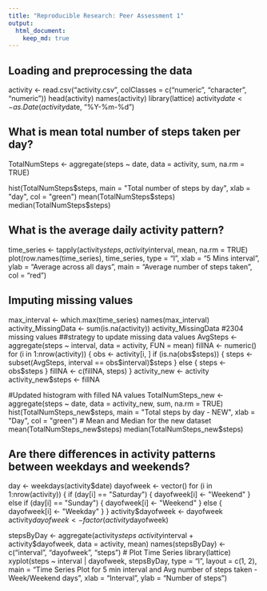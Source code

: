 ```yaml
---
title: "Reproducible Research: Peer Assessment 1"
output: 
  html_document:
    keep_md: true
---
```



## Loading and preprocessing the data
activity <- read.csv("activity.csv", colClasses = c("numeric", "character", "numeric"))
head(activity)
names(activity)
library(lattice)
activity$date <- as.Date(activity$date, "%Y-%m-%d")


## What is mean total number of steps taken per day?
TotalNumSteps <- aggregate(steps ~ date, data = activity, sum, na.rm = TRUE)

hist(TotalNumSteps$steps, main = "Total number of steps by day", xlab = "day", col = "green")
mean(TotalNumSteps$steps)
median(TotalNumSteps$steps)


## What is the average daily activity pattern?
time_series <- tapply(activity$steps, activity$interval, mean, na.rm = TRUE)
plot(row.names(time_series), time_series, type = "l", xlab = "5 Mins interval", ylab = "Average across all days", main = "Average number of steps taken", col = "red")


## Imputing missing values
max_interval  <- which.max(time_series)
names(max_interval)
activity_MissingData <- sum(is.na(activity))
activity_MissingData  #2304 missing values
##strategy to update missing data values
AvgSteps <- aggregate(steps ~ interval, data = activity, FUN = mean)
fillNA <- numeric()
for (i in 1:nrow(activity)) {
  obs <- activity[i, ]
  if (is.na(obs$steps)) {
    steps <- subset(AvgSteps, interval == obs$interval)$steps
  } else {
    steps <- obs$steps
  }
  fillNA <- c(fillNA, steps)
}
activity_new <- activity
activity_new$steps <- fillNA

#Updated histogram with filled NA values
TotalNumSteps_new <- aggregate(steps ~ date, data = activity_new, sum, na.rm = TRUE)
hist(TotalNumSteps_new$steps, main = "Total steps by day - NEW", xlab = "Day", col = "green")
# Mean and Median for the new dataset
mean(TotalNumSteps_new$steps)
median(TotalNumSteps_new$steps)

## Are there differences in activity patterns between weekdays and weekends?
day <- weekdays(activity$date)
dayofweek <- vector()
for (i in 1:nrow(activity)) {
  if (day[i] == "Saturday") {
    dayofweek[i] <- "Weekend"
  } else if (day[i] == "Sunday") {
    dayofweek[i] <- "Weekend"
  } else {
    dayofweek[i] <- "Weekday"
  }
}
activity$dayofweek <- dayofweek
activity$dayofweek <- factor(activity$dayofweek)

stepsByDay <- aggregate(activity$steps ~ activity$interval + activity$dayofweek, data = activity, mean)
names(stepsByDay) <- c("interval", "dayofweek", "steps")
# Plot Time Series
library(lattice)
xyplot(steps ~ interval | dayofweek, stepsByDay, type = "l", layout = c(1, 2), main = "Time Series Plot for 5 min interval and Avg number of steps taken - Week/Weekend days", xlab = "Interval", ylab = "Number of steps")
